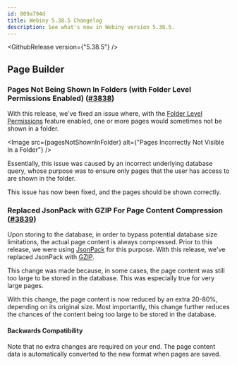 ```yaml
---
id: 809a794d
title: Webiny 5.38.5 Changelog
description: See what's new in Webiny version 5.38.5.
---
```



<GithubRelease version={"5.38.5"} />

## Page Builder

### Pages Not Being Shown In Folders (with Folder Level Permissions Enabled) ([#3838](https://github.com/webiny/webiny-js/pull/3838))

With this release, we've fixed an issue where, with the [Folder Level Permissions](/docs/enterprise/aacl/folder-level-permissions) feature enabled, one or more pages would sometimes not be shown in a folder. 

<Image src={pagesNotShownInFolder} alt={"Pages Incorrectly Not Visible In a Folder"} />

Essentially, this issue was caused by an incorrect underlying database query, whose purpose was to ensure only pages that the user has access to are shown in the folder.

This issue has now been fixed, and the pages should be shown correctly. 

### Replaced JsonPack with GZIP For Page Content Compression ([#3839](https://github.com/webiny/webiny-js/pull/3839))

Upon storing to the database, in order to bypass potential database size limitations, the actual page content is always compressed. Prior to this release, we were using [JsonPack](https://www.npmjs.com/package/jsonpack) for this purpose. With this release, we've replaced JsonPack with [GZIP](https://www.npmjs.com/package/gzip-js).

This change was made because, in some cases, the page content was still too large to be stored in the database. This was especially true for very large pages.

With this change, the page content is now reduced by an extra 20-80%, depending on its original size. Most importantly, this change further reduces the chances of the content being too large to be stored in the database.

#### Backwards Compatibility

Note that no extra changes are required on your end. The page content data is automatically converted to the new format when pages are saved.
